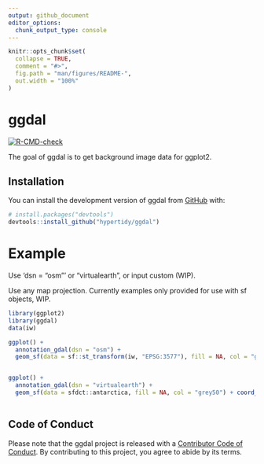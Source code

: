 ```yaml
---
output: github_document
editor_options: 
  chunk_output_type: console
---
```


<!-- README.md is generated from README.Rmd. Please edit that file -->

```r
knitr::opts_chunk$set(
  collapse = TRUE,
  comment = "#>",
  fig.path = "man/figures/README-",
  out.width = "100%"
)
```

# ggdal

<!-- badges: start -->
[![R-CMD-check](https://github.com/hypertidy/ggdal/actions/workflows/R-CMD-check.yaml/badge.svg)](https://github.com/hypertidy/ggdal/actions/workflows/R-CMD-check.yaml)
<!-- badges: end -->

The goal of ggdal is to get background image data for ggplot2. 


## Installation

You can install the development version of ggdal from [GitHub](https://github.com/) with:

``` r
# install.packages("devtools")
devtools::install_github("hypertidy/ggdal")
```

# Example


Use 'dsn = "osm"' or "virtualearth", or input custom (WIP). 

Use any map projection. Currently examples only provided for use with sf objects, WIP. 


```r
library(ggplot2)
library(ggdal)
data(iw)

ggplot() +
  annotation_gdal(dsn = "osm") +
  geom_sf(data = sf::st_transform(iw, "EPSG:3577"), fill = NA, col = "grey50")


ggplot() +
  annotation_gdal(dsn = "virtualearth") +
  geom_sf(data = sfdct::antarctica, fill = NA, col = "grey50") + coord_sf(xlim = c(-6378137, 6378137), 
                                                                          ylim = c(-6378137, 6378137))

```


## Code of Conduct
  
Please note that the ggdal project is released with a [Contributor Code of Conduct](https://contributor-covenant.org/version/2/1/CODE_OF_CONDUCT.html). By contributing to this project, you agree to abide by its terms.
